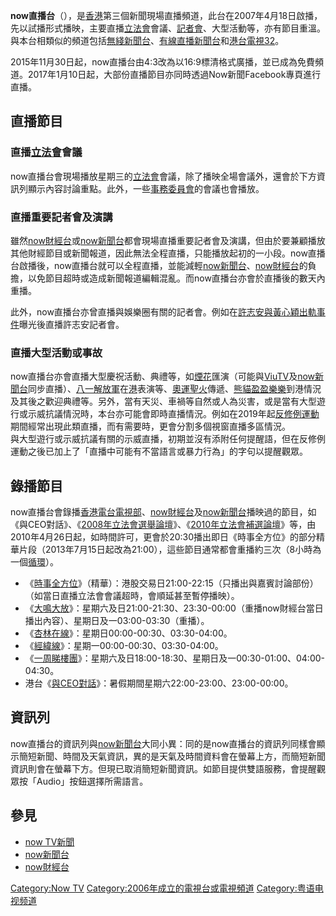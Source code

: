 {{lowercase|title=now直播台}}
{{UTC+8}}
{{頻道資訊
| 頻道名稱         = now直播台<br/>{{lang|en|now Direct}}
| 頻道圖片檔案     = Now Live News logo.svg
| 頻道圖片尺寸     = 200px
| 頻道圖片名稱     = Now直播台
| 所屬國家或地區   = {{HK}}
| 總部所在         = {{HK}}[[灣仔|灣仔]][[電訊大廈|電訊大廈]]
| 播放地區         = [[香港|香港]]
| 試播日期         = 
| 開播日期         = 2007年4月18日
| 停播日期         = 
| 頻道語言         = 粵語
| 頻道類別         = 新聞直播
| 視頻格式         = 
| 頻道口號         = 
| 擁有者           = [[now_TV|now TV]]
| 集團同類頻道     = [[now新聞台|now新聞台]]<br/>[[now財經台|now財經台]]<br>[[now報價台|now報價台]]
| 頻道官方網站     = http://news.now.com/
| 備註             = 
| 寬頻電視供應商01 = [[香港|香港]][[now_TV|now TV]]
| 寬頻電視頻道數01 = 331頻道
| 線上收看網站01   = now直播台直播頻道
| 線上收看網址01   = [http://news.now.com/home/live331a 網上直播]
| 線上收看網站02   = now隨身睇
| 線上收看網址02   = [http://nowplayer.now.com/live/331 網上直播]
}}

'''now直播台'''（{{lang-en|'''now Direct'''}}），是[[香港|香港]]第三個新聞現場直播頻道，此台在2007年4月18日啟播，先以試播形式播映，主要直播[[香港立法會|立法會]]會議、[[記者會|記者會]]、大型活動等，亦有節目重溫。與本台相類似的頻道包括[[無綫新聞台|無綫新聞台]]、[[有線直播新聞台|有線直播新聞台]]和[[港台電視32|港台電視32]]。

2015年11月30日起，now直播台由4:3改為以16:9標清格式廣播，並已成為免費頻道。2017年1月10日起，大部份直播節目亦同時透過Now新聞Facebook專頁進行直播。

== 直播節目 ==
=== 直播[[香港立法會|立法會]]會議 ===
now直播台會現場播放星期三的[[香港立法會|立法會]]會議，除了播映全場會議外，還會於下方資訊列顯示內容討論重點。此外，一些[[香港立法會#事務委員會|事務委員會]]的會議也會播放。

=== 直播重要記者會及演講 ===
雖然[[now財經台|now財經台]]或[[now新聞台|now新聞台]]都會現場直播重要記者會及演講，但由於要兼顧播放其他財經節目或新聞報道，因此無法全程直播，只能播放起初的一小段。now直播台啟播後，now直播台就可以全程直播，並能減輕[[now新聞台|now新聞台]]、[[now財經台|now財經台]]的負擔，以免節目超時或造成新聞報道編輯混亂。而now直播台亦會於直播後的數天內重播。

此外，now直播台亦曾直播與娛樂圈有關的記者會。例如在[[許志安與黃心穎出軌事件|許志安與黃心穎出軌事件]]曝光後直播許志安記者會。

=== 直播大型活動或事故 ===
now直播台亦會直播大型慶祝活動、典禮等，如[[煙花|煙花]]匯演（可能與[[ViuTV|ViuTV]]及[[now新聞台|now新聞台]]同步直播）、[[中國人民解放軍|八一解放軍]]在[[香港|港]]表演等、[[奧運聖火|奧運聖火]]傳遞、[[熊貓|熊貓]][[盈盈|盈盈]][[樂樂|樂樂]]到港情況及其後之歡迎典禮等。另外，當有天災、車禍等自然或人為災害，或是當有大型遊行或示威抗議情況時，本台亦可能會即時直播情況。例如在2019年起[[反對逃犯條例修訂草案運動|反修例運動]]期間經常出現此類直播，而有需要時，更會分割多個視窗直播多區情況。<br>與大型遊行或示威抗議有關的示威直播，初期並沒有添附任何提醒語，但在反修例運動之後已加上了「直播中可能有不當語言或暴力行為」的字句以提醒觀眾。

== 錄播節目 ==
now直播台會錄播[[香港電台電視部|香港電台電視部]]、[[now財經台|now財經台]]及[[now新聞台|now新聞台]]播映過的節目，如《與CEO對話》、《[[2008年香港立法會選舉|2008年立法會選舉論壇]]》、《[[2010年香港立法會地方選區補選|2010年立法會補選論壇]]》等，由2010年4月26日起，如時間許可，更會於20:30播出即日《時事全方位》的部分精華片段（2013年7月15日起改為21:00），這些節目通常都會重播約三次（8小時為一個[[循環|循環]]）。
*《[[now新聞台|時事全方位]]》（精華）：港股交易日21:00-22:15（只播出與嘉賓討論部份）（如當日直播立法會會議超時，會順延甚至暫停播映）。
*《[[大鳴大放_(電視節目)|大鳴大放]]》：星期六及日21:00-21:30、23:30-00:00（重播now財經台當日播出內容）、星期日及一03:00-03:30（重播）。
*《[[杏林在線|杏林在線]]》：星期日00:00-00:30、03:30-04:00。
*《[[經緯線_(電視節目)|經緯線]]》：星期一00:00-00:30、03:30-04:00。
*《[[now財經台|一周睇樓團]]》：星期六及日18:00-18:30、星期日及一00:30-01:00、04:00-04:30。
*港台《[[與CEO對話|與CEO對話]]》：暑假期間星期六22:00-23:00、23:00-00:00。

== 資訊列 ==
now直播台的資訊列與[[now新聞台|now新聞台]]大同小異：同的是now直播台的資訊列同樣會顯示簡短新聞、時間及天氣資訊，異的是天氣及時間資料會在螢幕上方，而簡短新聞資訊則會在螢幕下方。但現已取消簡短新聞資訊。如節目提供雙語服務，會提醒觀眾按「Audio」按鈕選擇所需語言。

== 參見 ==
* [[now_TV新聞|now TV新聞]]
* [[now新聞台|now新聞台]]
* [[now財經台|now財經台]]

{{now寬頻電視頻道}}

[[Category:Now_TV|Category:Now TV]]
[[Category:2006年成立的電視台或電視頻道|Category:2006年成立的電視台或電視頻道]]
[[Category:粤语电视频道|Category:粤语电视频道]]